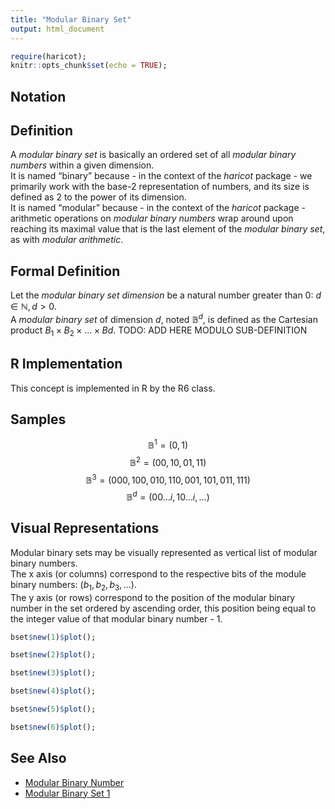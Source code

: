 ```yaml
---
title: "Modular Binary Set"
output: html_document
---
```


```r
require(haricot);
knitr::opts_chunk$set(echo = TRUE);
```

## Notation

\beqn{\mathbb{B}^{d}}

## Definition

A *modular binary set* is basically an ordered set of all *modular binary numbers* within a given dimension.  
It is named "binary" because - in the context of the *haricot* package - we primarily work with the base-2 representation of numbers, and its size is defined as 2 to the power of its dimension.  
It is named "modular" because - in the context of the *haricot* package -  arithmetic operations on *modular binary numbers* wrap around upon reaching its maximal value that is the last element of the *modular binary set*, as with *modular arithmetic*.

## Formal Definition

Let the *modular binary set dimension* \eqn{d} be a natural number greater than 0: $d \in \mathbb{N}, d > 0$.  
A *modular binary set* of dimension $d$, noted $\mathbb{B}^{d}$, is defined as the Cartesian product $B_{1} \times B_{2} \times ... \times B{d}$. 
TODO: ADD HERE MODULO SUB-DEFINITION

## R Implementation

This concept is implemented in R by the \code{\link{bdom}} R6 class.

## Samples

$$\mathbb{B}^{1} = (0,1)$$
$$\mathbb{B}^{2} = (00,10,01,11)$$
$$\mathbb{B}^{3} = (000,100,010,110,001,101,011,111)$$
$$\mathbb{B}^{d} = (00 \ldots i,10\ldots i, \ldots )$$

## Visual Representations
Modular binary sets may be visually represented as vertical list of modular binary numbers.  
The x axis (or columns) correspond to the respective bits of the module binary numbers: $(b_{1}, b_{2}, b_{3}, \ldots)$.  
The y axis (or rows) correspond to the position of the modular binary number in the set ordered by ascending order, this position being equal to the integer value of that modular binary number - 1.

```r
bset$new(1)$plot();
```

```r
bset$new(2)$plot();
```

```r
bset$new(3)$plot();
```

```r
bset$new(4)$plot();
```

```r
bset$new(5)$plot();
```

```r
bset$new(6)$plot();
```

## See Also

* [Modular Binary Number](modular_binary_number.html)
* [Modular Binary Set 1](modular_binary_set_1.html)
